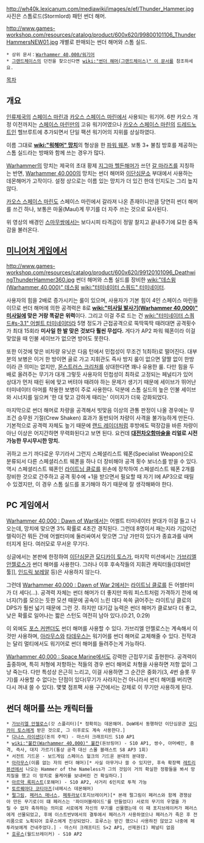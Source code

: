 {{{+1 '''Thunder Hammer'''}}}

http://wh40k.lexicanum.com/mediawiki/images/e/ef/Thunder_Hammer.jpg
사진은 스톰로드(Stormlord) 패턴 썬더 해머.

http://www.games-workshop.com/resources/catalog/product/600x620/99800101106_ThunderHammersNEW01.jpg
개별로 판매되는 썬더 해머와 스톰 실드.

 * 상위 문서：[[Warhammer 40,000/워기어]]
 * [[그랜드체이스]]의 던전을 찾으신다면 [[wiki:"썬더 해머(그랜드체이스)" 이 문서]]를 참조하세요.

[[목차]]

== 개요 ==
{{{#!html
<embed src="http://www.youtube.com/v/G1Thndz3J6M?&amp;vq=hd720" type="application/x-shockwave-flash" width="560" height="315" allowscriptaccess="always" allowfullscreen="true"></embed>
}}}

[[인류제국]]의 [[스페이스 마린]]과 [[카오스 스페이스 마린]]에서 사용되는 워기어. 6판 카오스 개정 이전까지는 [[스페이스 마린]]만의 고유 워기어였으나 [[카오스 스페이스 마린]]의 [[드레드노트]]인 헬브루트에 추가되면서 단일 팩션 워기어의 지위를 상실하였다.

이름 그대로 '''[[wiki:"워해머" 망치]]'''의 형상을 한 [[파워 웨폰]]. 보통 3+ 불침 방호를 제공하는 스톰 실드라는 방패와 함께 쓰는 경우가 많다.

[[Warhammer]]의 망치는 제국의 초대 황제 [[지그마 헬든해머]]가 쓰던 [[갈 마라즈]]를 지칭하는 반면, [[Warhammer 40,000]]의 망치는 썬더 해머와 [[이단심문소]] 부대에서 사용하는 데몬해머가 고작이다. 설정 상으로는 이름 있는 망치가 더 있긴 한데 인지도는 그리 높지 않다.

[[카오스 스페이스 마린]]도 스페이스 마린에서 갈라져 나온 존재이니만큼 당연히 썬더 해머를 쓰긴 하나, 보통은 마울(Maul)계 무기를 더 자주 쓰는 것으로 묘사된다.

위 영상의 배경인 [[스마무쌍]]에서는 보다시피 타격감이 정말 찰지고 끝내주기에 묘한 중독감을 불러온다.

== [[미니어처 게임]]에서 ==
http://www.games-workshop.com/resources/catalog/product/600x620/99120101096_DeathwingThunderHammer360.jpg
썬더 해머와 스톰 실드를 장비한 [[wiki:"데스윙(Warhammer 40,000)" 데스윙]] [[wiki:"터미네이터 스쿼드" 터미네이터]].

사용자의 힘을 2배로 증가시키는 룰이 있으며, 사용자가 기본 힘이 4인 스페이스 마린들이므로 썬더 해머에 의한 공격력은 8로 '''[[wiki:"미사일 발사기(Warhammer 40,000)" 미사일]]에 맞은 거랑 똑같은 위력'''이다. 그리고 이걸 주로 드는 건 [[wiki:"터미네이터 스쿼드#s-3.1" 어썰트 터미네이터]]라 5명 정도가 근접공격으로 뚝딱뚝딱 때려대면 공격횟수가 최대 15회라 '''미사일 한 발 맞은 것보다 훨씬 무섭다.''' 게다가 AP2 파워 웨폰이라 이걸 맞았을 때 인불 세이브가 없으면 방어도 못한다.

또한 이것에 맞은 비차량 유닛은 다음 턴에서 민첩성이 무조건 1(최하)로 떨어진다. 대부분의 보병은 이거 한 방이면 골로 가고 지휘관도 즉사 방지 룰이 없으면 얄짤 없이 한방이라 큰 의미는 없지만, [[몬스트러스 크리처]]를 상대한다면 꽤나 유용한 룰. 다만 힘을 두 배로 올려주는 무기가 대개 그렇듯 사용자의 민첩성이 최하로 고정되는 페널티가 있어 상대가 먼저 때린 뒤에 맞고 버텨야 때려야 하는 문제가 생기기 때문에 세이브가 뛰어난 터미네이터 아머를 착용한 보병이 주로 사용한다. 덕분에 스톰 실드의 높은 인불 세이브와 시너지를 일으켜 '한 대 맞고 강하게 때리는' 이미지가 더욱 강화되었다. 

마지막으로 썬더 해머로 차량을 공격해서 빗맞음 이상의 관통 판정이 나올 경우에는 무조건 승무원 기절(Crew Shaken) 효과가 동반되어 차량이 사격을 불가능하게 만든다. 기본적으로 공격력 자체도 높기 때문에 [[랜드 레이더]]처럼 후방에도 떡장갑을 바른 차량이 아닌 이상은 어지간하면 무력화된다고 보면 된다. 요컨데 '''[[대전차오함마술]]을 리얼로 시전 가능한 무시무시한 망치.'''

귀하고 쓰기 까다로운 무기라서 그런지 스페셜리스트 웨폰(Specialist Weapon)으로 분류되서 다른 스페셜리스트 웨폰을 하나 더 장비해야 공격 횟수 보너스를 받을 수 있다. 역시 스페셜리스트 웨폰인 [[라이트닝 클로]]를 왼손에 장착하여 스페셜리스트 웨폰 2개를 장비한 것으로 간주하고 공격 횟수에 +1을 받으면서 필요할 때 자기 I에 AP3으로 때릴 수 있겠지만, 이 경우 스톰 실드를 포기해야 하기 때문에 잘 생각해봐야 한다.

== PC 게임에서 ==
[[Warhammer 40,000 : Dawn of War]]에서는 어썰트 터미네이터 분대가 이걸 들고 나오는데, 망치에 맞으면 3% 확률로 4초간 경직된다. 그런데 8명이서 패는지라 기갑이건 렐릭이건 뭐든 간에 어썰터미에 둘러싸여서 맞으면 그냥 가만히 있다가 종효과를 내며 터지게 된다. 여러모로 무서운 무기다.

싱글에서는 본판에 한정하여 [[이단심문관(Warhammer 40,000)|이단심문관]] [[모디카이 토스]]가, 마지막 미션에서는 [[가브리엘 안젤로스]]가 썬더 해머를 사용한다. 그러나 이후 후속작들의 지휘관 캐릭터들([데비안 툴]], [[인드릭 보레알]] 등)은 사용하지 않는다.

{{{#!html
<embed src="http://www.youtube.com/v/NLveFSBsLa0?&amp;vq=hd720" type="application/x-shockwave-flash" width="560" height="315" allowscriptaccess="always" allowfullscreen="true"></embed>
}}}
그런데 [[Warhammer 40,000 : Dawn of War 2]]에서는 [[라이트닝 클로]]를 든 어썰터미가 더 세다(…). 공격력 자체는 썬더 해머가 더 좋지만 파워 피스트처럼 가격하기 전에 에너지(?)를 모으는 듯한 모션 때문에 공속이 느린 데다 쓱쓱 긁어주는 라이트닝 클로의 DPS가 훨씬 넓기 때문에 그런 것. 하지만 대기갑 능력은 썬더 해머가 클로보다 더 좋고, 낮은 확률로 일어나는 짧은 스턴도 여전히 남아 있다.(0:21, 0:29)

이 외에도 [[포스 커맨더]]도 썬더 해머를 사용할 수 있다. 가브리엘 안젤로스는 계속해서 이것만 사용하며, [[아라무스]]와 [[타데우스]]는 워기어를 썬더 해머로 교체해줄 수 있다. 전작과는 달리 멀티에서도 워기어로 썬더 해머를 들려주는게 가능하다.

[[Warhammer 40,000 : Space Marine]]에서도 강력한 근접무기로 출현한다. 공격력이 출중하며, 특히 처형에 저항하는 적들의 경우 썬더 해머로 처형을 사용하면 저항 없이 그냥 죽는다. 다만 특성상 은근히 느리고, 이걸 사용하면 그 순간은 중화기(3, 4번 슬롯 무기)를 사용할 수 없다는 단점이 있다(무기가 사라지는건 아니라서 썬더 해머를 버리면 다시 꺼내 쓸 수 있다). 몇몇 점프팩 사용 구간에서는 강제로 이 무기만 사용하게 된다.

== 썬더 해머를 쓰는 캐릭터들 ==
 * [[가브리엘 안젤로스]](갓 스플리터)[* 정확히는 데몬해머. DoW에서 동행하던 이단심문관 [[모디카이 토스]]에게 받은 것으로, 그 이후로도 계속 사용한다.]
 * [[다나스 라이샌더]](돈의 주먹) - 마스터 크래프티드 S10 AP1
 * [[wiki:"불칸(Warhammer 40,000)" 불칸]](돈브링어) - S10 AP1, 쌍수, 아머베인, 충격, 즉사, 대지 가르기(통상 공격 대신 스몰 블래스트 S8 AP3 1회)
 * 서전트 기드온 - 보드게임 스페이스 헐크의 기드온 분대의 분대장.
 * [[아라무스]](이름 없는 자의 썬더 해머)[* 사실 아무거나 쓸 수 있지만, 후속 확장팩 [[레트리뷰션]]에서 나오는 Hammer of the Nameless가 그의 것임이 거의 확실한 정황들을 봐서 망치질을 했고 이 망치로 울케어를 보내버린 건 확실하다.]
 * [[아르약 록피스트]](포해머) - S10 AP2, 사거리 6인치로 투척 가능
 * [[토르퀘마다 코티아즈]](네메시스 데몬해머)
 * [[펄그림]], [[페러스 매너스]], [[페투라보]](포지브레이커)[* 본래 펄그림이 페러스와 함께 경쟁삼아 만든 무기로(이 떄 페러스는 '파이어블레이드'를 만들었다) 서로의 무기의 우열을 가릴 수 없자 축하하는 의미로 서로에게 자신의 무기를 선물했는데 이 때 포지브레이커가 페러스에게 선물되었고, 후에 이스트반V에서의 결투에서 페러스가 사용하였으나 페러스가 죽은 후 전리품으로 노획되어 호루스에게 진상되었다. 호루스는 받긴 했으니 사용하진 않았고 나중에 페투라보에게 건네주었다.] - 마스터 크래프티드 S×2 AP1, 선제권(I) 페널티 없음
 * [[호루스(Warhammer 40,000)|호루스]](월드브레이커) - S10 AP2
